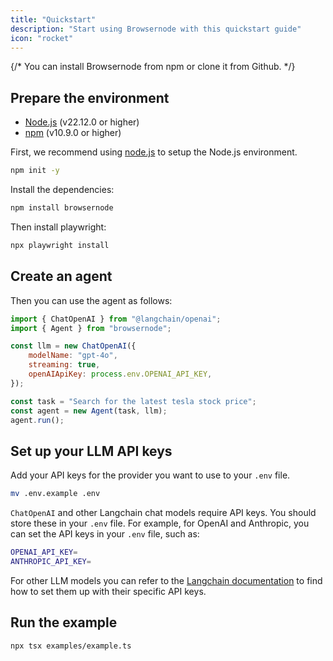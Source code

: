 ```yaml
---
title: "Quickstart"
description: "Start using Browsernode with this quickstart guide"
icon: "rocket"
---
```


{/* You can install Browsernode from npm or clone it from Github. */}

## Prepare the environment

* [Node.js](https://nodejs.org/) (v22.12.0 or higher)
* [npm](https://www.npmjs.com/) (v10.9.0 or higher)

First, we recommend using [node.js](https://nodejs.org/) to setup the Node.js environment.

```bash
npm init -y
```

Install the dependencies:

```bash
npm install browsernode
```

Then install playwright:

```bash
npx playwright install
```

## Create an agent

Then you can use the agent as follows:


```javascript
import { ChatOpenAI } from "@langchain/openai";
import { Agent } from "browsernode";

const llm = new ChatOpenAI({
	modelName: "gpt-4o",
	streaming: true,
	openAIApiKey: process.env.OPENAI_API_KEY,
});

const task = "Search for the latest tesla stock price";
const agent = new Agent(task, llm);
agent.run();
```

## Set up your LLM API keys
Add your API keys for the provider you want to use to your `.env` file.
```bash
mv .env.example .env
```


`ChatOpenAI` and other Langchain chat models require API keys. You should store these in your `.env` file. For example, for OpenAI and Anthropic, you can set the API keys in your `.env` file, such as:


```bash .env
OPENAI_API_KEY=
ANTHROPIC_API_KEY=
```

For other LLM models you can refer to the [Langchain documentation](https://js.langchain.com/docs/integrations/chat/) to find how to set them up with their specific API keys.


## Run the example

```bash
npx tsx examples/example.ts
```